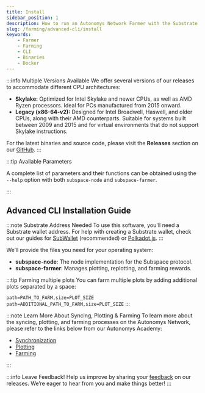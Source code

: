 ```yaml
---
title: Install
sidebar_position: 1
description: How to run an Autonomys Network Farmer with the Substrate CLI
slug: /farming/advanced-cli/install
keywords:
    - Farmer
    - Farming
    - CLI
    - Binaries
    - Docker
---
```



:::info Multiple Versions Available
We offer several versions of our releases to accommodate different CPU architectures:

- **Skylake:** Optimized for Intel Skylake and newer CPUs, as well as AMD Ryzen processors. Ideal for PCs manufactured from 2015 onward.
- **Legacy (x86-64-v2):** Designed for Intel Broadwell, Haswell, and older CPUs, along with their AMD counterparts. Suitable for systems built between 2009 and 2015 and for virtual environments that do not support Skylake instructions.

For the latest binaries and source code, please visit the **Releases** section on our [GitHub](https://github.com/autonomys/subspace/releases).
:::

:::tip Available Parameters

A complete list of parameters and their functions can be obtained using the `--help` option with both `subspace-node` and `subspace-farmer`.

:::

## Advanced CLI Installation Guide

:::note Substrate Address Needed
To use this software, you'll need a Substrate wallet address. For help with creating a Substrate wallet, check out our guides for [SubWallet](/wallets/subwallet) (recommended) or [Polkadot.js](/wallets/polkadot).
:::

We’ll provide the files you need for your operating system:
- **subspace-node**: The node implementation for the Subspace protocol.
- **subspace-farmer**: Manages plotting, replotting, and farming rewards.

<Tabs groupId="OS">

<TabItem value="linux" label="🐧 Ubuntu" default>
<LinuxPage />
</TabItem>

<TabItem value="windows" label="🖼️ Windows">
<WindowsPage />
</TabItem>

<TabItem value="macos" label="🍎 macOS">
<MacOSPage />
</TabItem>

<TabItem value="systemd_service" label="🤖 Linux Service (SystemD)">
<SystemDPage />
</TabItem>

<TabItem value="docker" label="🐳 Docker">
<DockerPage />
</TabItem>

<TabItem value="source" label="🛠️ Build from Source">
<SourcePage />
</TabItem>

</Tabs>

:::tip Farming multiple plots
You can farm multiple plots by adding additional plots separated by a space:

`path=PATH_TO_FARM,size=PLOT_SIZE path=ADDITIONAL_PATH_TO_FARM,size=PLOT_SIZE`
:::

:::note Learn More About Syncing, Plotting & Farming
To learn more about the syncing, plotting, and farming processes on the Autonomys Network, please refer to the links below from our Autonomys Academy:
- [Synchronization](https://academy.autonomys.xyz/subspace-protocol/network-architecture/networking-protocols#synchronization)
- [Plotting](https://academy.autonomys.xyz/subspace-protocol/consensus/proof-of-archival-storage/plotting)
- [Farming](https://academy.autonomys.xyz/subspace-protocol/consensus/proof-of-archival-storage/farming)

:::

:::info Leave Feedback!
Help us improve by sharing your [feedback](https://autonomys.typeform.com/to/tRe4Z0uI) on our releases. We’re eager to hear from you and make things better!
:::
